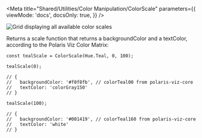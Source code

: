 

<Meta
  title="Shared/Utilities/Color Manipulation/ColorScale"
  parameters={{
    viewMode: 'docs',
    docsOnly: true,
  }}
/>

<UtilitiesHeader />

<Title type="h3">
  <code>ColorScale()</code>
</Title>

<img src="color-scale.png" alt="Grid displaying all available color scales" />

<p>
  Returns a scale function that returns a backgroundColor and a textColor,
  according to the Polaris Viz Color Matrix:
</p>

```tsx
const tealScale = ColorScale(Hue.Teal, 0, 100);

tealScale(0);

// {
//   backgroundColor: '#f0f8fb', // colorTeal00 from polaris-viz-core
//   textColor: 'colorGray150'
// }

tealScale(100);

// {
//   backgroundColor: '#001419', // colorTeal160 from polaris-viz-core
//   textColor: 'white'
// }
```
